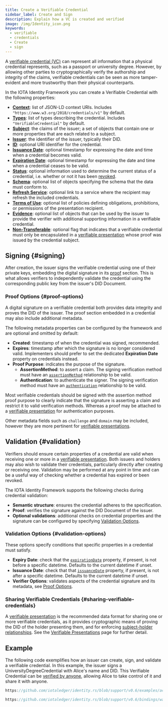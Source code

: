 ```yaml
---
title: Create a Verifiable Credential
sidebar_label: Create and Sign
description: Explain how a VC is created and verified
image: /img/Identity_icon.png
keywords:
  - verifiable
  - credentials
  - Create
  - sign
---
```



<Announcement />

A [verifiable credential (VC)](./overview.mdx) can represent all information that a physical credential represents, such as a passport or university degree. However, by allowing other parties to cryptographically verify the authorship and integrity of the claims, verifiable credentials can be seen as more tamper-evident and more trustworthy than their physical counterparts.

In the IOTA Identity Framework you can create a Verifiable Credential with the following properties:

- [**Context**](https://www.w3.org/TR/vc-data-model/#contexts): list of JSON-LD context URIs. Includes `"https://www.w3.org/2018/credentials/v1"` by default.
- [**Types**](https://www.w3.org/TR/vc-data-model/#types): list of types describing the credential. Includes `"VerifiableCredential"` by default.
- [**Subject**](https://www.w3.org/TR/vc-data-model/#credential-subject): the claims of the issuer; a set of objects that contain one or more properties that are each related to a subject.
- [**Issuer**](https://www.w3.org/TR/vc-data-model/#issuer): the identifier of the issuer, typically their DID.
- [**ID**](https://www.w3.org/TR/vc-data-model/#identifiers): optional URI identifier for the credential.
- [**Issuance Date**](https://www.w3.org/TR/vc-data-model/#issuance-date): optional timestamp for expressing the date and time when a credential becomes valid.
- [**Expiration Date**](https://www.w3.org/TR/vc-data-model/#expiration): optional timestamp for expressing the date and time when a credential ceases to be valid.
- [**Status**](https://www.w3.org/TR/vc-data-model/#status): optional information used to determine the current status of a credential, i.e. whether or not it has been [revoked](./revocation.mdx).
- [**Schema**](https://www.w3.org/TR/vc-data-model/#data-schemas): optional list of objects specifying the schema that the data must conform to.
- [**Refresh Service**](https://www.w3.org/TR/vc-data-model/#refreshing): optional link to a service where the recipient may refresh the included credentials.
- [**Terms of Use**](https://www.w3.org/TR/vc-data-model/#terms-of-use): optional list of policies defining obligations, prohibitions, or permissions of the presentation recipient.
- [**Evidence**](https://www.w3.org/TR/vc-data-model/#evidence): optional list of objects that can be used by the issuer to provide the verifier with additional supporting information in a verifiable credential.
- [**Non-Transferable**](https://www.w3.org/TR/vc-data-model/#nontransferable-property): optional flag that indicates that a verifiable credential must only be encapsulated in a [verifiable presentation](./verifiable_presentations.mdx) whose proof was issued by the credential subject.

## Signing {#signing}

After creation, the issuer signs the verifiable credential using one of their private keys, embedding the digital signature in its [proof](https://www.w3.org/TR/vc-data-model/#proofs-signatures) section. This is what allows verifiers to independently validate the credential using the corresponding public key from the issuer's DID Document.

### Proof Options {#proof-options}

A digital signature on a verifiable credential both provides data integrity and proves the DID of the issuer.
The proof section embedded in a credential may also include additional metadata.

The following metadata properties can be configured by the framework and are optional and omitted by default:

- **Created**: timestamp of when the credential was signed, recommended.
- **Expires**: timestamp after which the signature is no longer considered valid. Implementers should prefer to set the dedicated **Expiration Date** property on credentials instead.
- **Proof Purpose**: indicates the purpose of the signature.
  - **AssertionMethod**: to assert a claim. The signing verification method must have an [`assertionMethod`](https://www.w3.org/TR/did-core/#assertion) relationship to be valid.
  - **Authentication**: to authenticate the signer. The signing verification method must have an [`authentication`](https://www.w3.org/TR/did-core/#authentication) relationship to be valid.

Most verifiable credentials should be signed with the assertion method proof purpose to clearly indicate that the signature is asserting a claim and restrict it to valid verification methods. Whereas a proof may be attached to a [verifiable presentation](./verifiable_presentations.mdx) for authentication purposes.

Other metadata fields such as `challenge` and `domain` may be included, however they are more pertinent for [verifiable presentations](./verifiable_presentations.mdx).

## Validation {#validation}

Verifiers should ensure certain properties of a credential are valid when receiving one or more in a [verifiable presentation](./verifiable_presentations.mdx). Both issuers and holders may also wish to validate their credentials, particularly directly after creating or receiving one. Validation may be performed at any point in time and can be a useful way of checking whether a credential has expired or been revoked.

The IOTA Identity Framework supports the following checks during credential validation:

- **Semantic structure**: ensures the credential adheres to the specification.
- **Proof**: verifies the signature against the DID Document of the issuer.
- **Optional validations**: additional checks on credential properties and the signature can be configured by specifying [Validation Options](#validation-options).

### Validation Options {#validation-options}

These options specify conditions that specific properties in a credential must satisfy.

- **Expiry Date**: check that the [`expirationDate`](https://www.w3.org/TR/vc-data-model/#expiration) property, if present, is not before a specific datetime. Defaults to the current datetime if unset.
- **Issuance Date**: check that that [`issuanceDate`](https://www.w3.org/TR/vc-data-model/#issuance-date) property, if present, is not after a specific datetime. Defaults to the current datetime if unset.
- **Verifier Options**: validates aspects of the credential signature and its metadata, see [Proof Options](#proof-options).

### Sharing Verifiable Credentials {#sharing-verifiable-credentials}

A [verifiable presentation](./verifiable_presentations.mdx) is the recommended data format for sharing one or more verifiable credentials, as it provides cryptographic means of proving the DID of the holder presenting them, and for enforcing [subject-holder relationships](https://www.w3.org/TR/vc-data-model/#subject-holder-relationships). See the [Verifiable Presentations](./verifiable_presentations.mdx) page for further detail.

## Example

The following code exemplifies how an issuer can create, sign, and validate a verifiable credential. In this example, the issuer signs a UniversityDegreeCredential with Alice's name and DID.
This Verifiable Credential can be [verified by anyone](./verifiable_presentations.mdx), allowing Alice to take control of it and share it with anyone.

<Tabs groupId="language" queryString>
<TabItem value="rust" label="Rust">

```rust reference
https://github.com/iotaledger/identity.rs/blob/support/v0.6/examples/account/create_vc.rs
```

</TabItem>
<TabItem value="node" label="Node.js">

```js reference
https://github.com/iotaledger/identity.rs/blob/support/v0.6/bindings/wasm/examples-account/src/create_vc.ts
```

</TabItem>
</Tabs>

>
